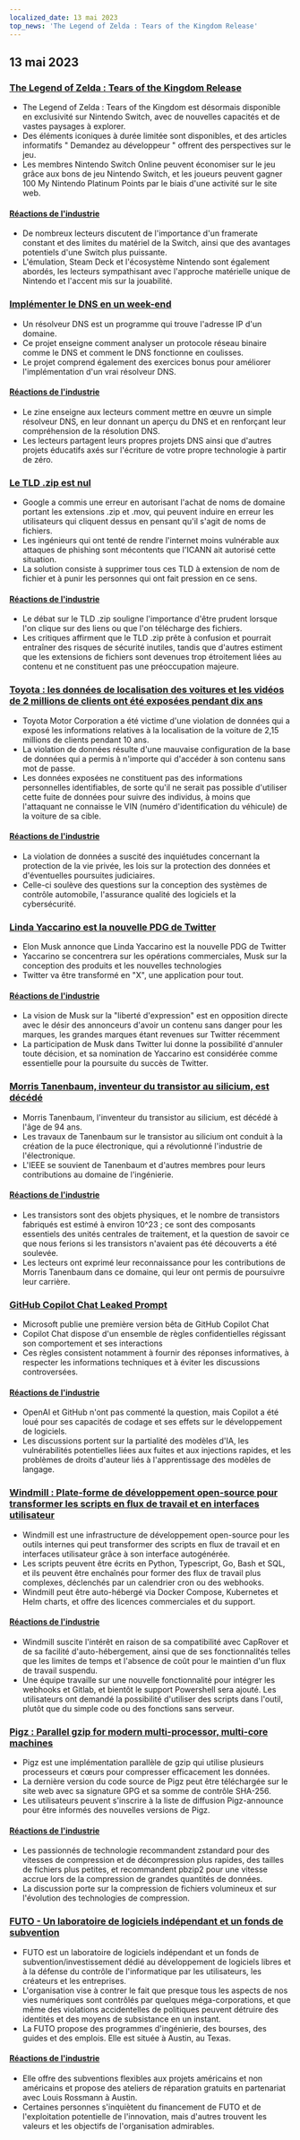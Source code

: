 ```yaml
---
localized_date: 13 mai 2023
top_news: 'The Legend of Zelda : Tears of the Kingdom Release'
---
```




<CallToAction />

<Steps>

## 13 mai 2023

### [The Legend of Zelda : Tears of the Kingdom Release](https://www.zelda.com/tears-of-the-kingdom/)

- The Legend of Zelda : Tears of the Kingdom est désormais disponible en exclusivité sur Nintendo Switch, avec de nouvelles capacités et de vastes paysages à explorer.
- Des éléments iconiques à durée limitée sont disponibles, et des articles informatifs " Demandez au développeur " offrent des perspectives sur le jeu.
- Les membres Nintendo Switch Online peuvent économiser sur le jeu grâce aux bons de jeu Nintendo Switch, et les joueurs peuvent gagner 100 My Nintendo Platinum Points par le biais d'une activité sur le site web.

#### [Réactions de l'industrie](http://news.ycombinator.com/item?id=35912318)

- De nombreux lecteurs discutent de l'importance d'un framerate constant et des limites du matériel de la Switch, ainsi que des avantages potentiels d'une Switch plus puissante.
- L'émulation, Steam Deck et l'écosystème Nintendo sont également abordés, les lecteurs sympathisant avec l'approche matérielle unique de Nintendo et l'accent mis sur la jouabilité.

### [Implémenter le DNS en un week-end](https://implement-dns.wizardzines.com/)

- Un résolveur DNS est un programme qui trouve l'adresse IP d'un domaine.
- Ce projet enseigne comment analyser un protocole réseau binaire comme le DNS et comment le DNS fonctionne en coulisses.
- Le projet comprend également des exercices bonus pour améliorer l'implémentation d'un vrai résolveur DNS.

#### [Réactions de l'industrie](http://news.ycombinator.com/item?id=35916064)

- Le zine enseigne aux lecteurs comment mettre en œuvre un simple résolveur DNS, en leur donnant un aperçu du DNS et en renforçant leur compréhension de la résolution DNS.
- Les lecteurs partagent leurs propres projets DNS ainsi que d'autres projets éducatifs axés sur l'écriture de votre propre technologie à partir de zéro.

### [Le TLD .zip est nul](https://financialstatement.zip/)

- Google a commis une erreur en autorisant l'achat de noms de domaine portant les extensions .zip et .mov, qui peuvent induire en erreur les utilisateurs qui cliquent dessus en pensant qu'il s'agit de noms de fichiers.
- Les ingénieurs qui ont tenté de rendre l'internet moins vulnérable aux attaques de phishing sont mécontents que l'ICANN ait autorisé cette situation.
- La solution consiste à supprimer tous ces TLD à extension de nom de fichier et à punir les personnes qui ont fait pression en ce sens.

#### [Réactions de l'industrie](http://news.ycombinator.com/item?id=35920336)

- Le débat sur le TLD .zip souligne l'importance d'être prudent lorsque l'on clique sur des liens ou que l'on télécharge des fichiers.
- Les critiques affirment que le TLD .zip prête à confusion et pourrait entraîner des risques de sécurité inutiles, tandis que d'autres estiment que les extensions de fichiers sont devenues trop étroitement liées au contenu et ne constituent pas une préoccupation majeure.

### [Toyota : les données de localisation des voitures et les vidéos de 2 millions de clients ont été exposées pendant dix ans](https://www.bleepingcomputer.com/news/security/toyota-car-location-data-of-2-million-customers-exposed-for-ten-years/)

- Toyota Motor Corporation a été victime d'une violation de données qui a exposé les informations relatives à la localisation de la voiture de 2,15 millions de clients pendant 10 ans.
- La violation de données résulte d'une mauvaise configuration de la base de données qui a permis à n'importe qui d'accéder à son contenu sans mot de passe.
- Les données exposées ne constituent pas des informations personnelles identifiables, de sorte qu'il ne serait pas possible d'utiliser cette fuite de données pour suivre des individus, à moins que l'attaquant ne connaisse le VIN (numéro d'identification du véhicule) de la voiture de sa cible.

#### [Réactions de l'industrie](http://news.ycombinator.com/item?id=35919133)

- La violation de données a suscité des inquiétudes concernant la protection de la vie privée, les lois sur la protection des données et d'éventuelles poursuites judiciaires.
- Celle-ci soulève des questions sur la conception des systèmes de contrôle automobile, l'assurance qualité des logiciels et la cybersécurité.

### [Linda Yaccarino est la nouvelle PDG de Twitter](https://twitter.com/elonmusk/status/1657050349608501249)

- Elon Musk annonce que Linda Yaccarino est la nouvelle PDG de Twitter
- Yaccarino se concentrera sur les opérations commerciales, Musk sur la conception des produits et les nouvelles technologies
- Twitter va être transformé en "X", une application pour tout.

#### [Réactions de l'industrie](http://news.ycombinator.com/item?id=35917912)

- La vision de Musk sur la "liberté d'expression" est en opposition directe avec le désir des annonceurs d'avoir un contenu sans danger pour les marques, les grandes marques étant revenues sur Twitter récemment
- La participation de Musk dans Twitter lui donne la possibilité d'annuler toute décision, et sa nomination de Yaccarino est considérée comme essentielle pour la poursuite du succès de Twitter.

### [Morris Tanenbaum, inventeur du transistor au silicium, est décédé](https://spectrum.ieee.org/in-memoriam-may-2023)

- Morris Tanenbaum, l'inventeur du transistor au silicium, est décédé à l'âge de 94 ans.
- Les travaux de Tanenbaum sur le transistor au silicium ont conduit à la création de la puce électronique, qui a révolutionné l'industrie de l'électronique.
- L'IEEE se souvient de Tanenbaum et d'autres membres pour leurs contributions au domaine de l'ingénierie.

#### [Réactions de l'industrie](http://news.ycombinator.com/item?id=35920261)

- Les transistors sont des objets physiques, et le nombre de transistors fabriqués est estimé à environ 10^23 ; ce sont des composants essentiels des unités centrales de traitement, et la question de savoir ce que nous ferions si les transistors n'avaient pas été découverts a été soulevée.
- Les lecteurs ont exprimé leur reconnaissance pour les contributions de Morris Tanenbaum dans ce domaine, qui leur ont permis de poursuivre leur carrière.

### [GitHub Copilot Chat Leaked Prompt](https://twitter.com/marvinvonhagen/status/1657060506371346432)

- Microsoft publie une première version bêta de GitHub Copilot Chat
- Copilot Chat dispose d'un ensemble de règles confidentielles régissant son comportement et ses interactions
- Ces règles consistent notamment à fournir des réponses informatives, à respecter les informations techniques et à éviter les discussions controversées.

#### [Réactions de l'industrie](http://news.ycombinator.com/item?id=35921375)

- OpenAI et GitHub n'ont pas commenté la question, mais Copilot a été loué pour ses capacités de codage et ses effets sur le développement de logiciels.
- Les discussions portent sur la partialité des modèles d'IA, les vulnérabilités potentielles liées aux fuites et aux injections rapides, et les problèmes de droits d'auteur liés à l'apprentissage des modèles de langage.

### [Windmill : Plate-forme de développement open-source pour transformer les scripts en flux de travail et en interfaces utilisateur](https://github.com/windmill-labs/windmill)

- Windmill est une infrastructure de développement open-source pour les outils internes qui peut transformer des scripts en flux de travail et en interfaces utilisateur grâce à son interface autogénérée.
- Les scripts peuvent être écrits en Python, Typescript, Go, Bash et SQL, et ils peuvent être enchaînés pour former des flux de travail plus complexes, déclenchés par un calendrier cron ou des webhooks.
- Windmill peut être auto-hébergé via Docker Compose, Kubernetes et Helm charts, et offre des licences commerciales et du support.

#### [Réactions de l'industrie](http://news.ycombinator.com/item?id=35920082)

- Windmill suscite l'intérêt en raison de sa compatibilité avec CapRover et de sa facilité d'auto-hébergement, ainsi que de ses fonctionnalités telles que les limites de temps et l'absence de coût pour le maintien d'un flux de travail suspendu.
- Une équipe travaille sur une nouvelle fonctionnalité pour intégrer les webhooks et Gitlab, et bientôt le support Powershell sera ajouté. Les utilisateurs ont demandé la possibilité d'utiliser des scripts dans l'outil, plutôt que du simple code ou des fonctions sans serveur.

### [Pigz : Parallel gzip for modern multi-processor, multi-core machines](https://zlib.net/pigz/)

- Pigz est une implémentation parallèle de gzip qui utilise plusieurs processeurs et cœurs pour compresser efficacement les données.
- La dernière version du code source de Pigz peut être téléchargée sur le site web avec sa signature GPG et sa somme de contrôle SHA-256.
- Les utilisateurs peuvent s'inscrire à la liste de diffusion Pigz-announce pour être informés des nouvelles versions de Pigz.

#### [Réactions de l'industrie](http://news.ycombinator.com/item?id=35914447)

- Les passionnés de technologie recommandent zstandard pour des vitesses de compression et de décompression plus rapides, des tailles de fichiers plus petites, et recommandent pbzip2 pour une vitesse accrue lors de la compression de grandes quantités de données.
- La discussion porte sur la compression de fichiers volumineux et sur l'évolution des technologies de compression.

### [FUTO - Un laboratoire de logiciels indépendant et un fonds de subvention](https://futo.org/)

- FUTO est un laboratoire de logiciels indépendant et un fonds de subvention/investissement dédié au développement de logiciels libres et à la défense du contrôle de l'informatique par les utilisateurs, les créateurs et les entreprises.
- L'organisation vise à contrer le fait que presque tous les aspects de nos vies numériques sont contrôlés par quelques méga-corporations, et que même des violations accidentelles de politiques peuvent détruire des identités et des moyens de subsistance en un instant.
- La FUTO propose des programmes d'ingénierie, des bourses, des guides et des emplois. Elle est située à Austin, au Texas.

#### [Réactions de l'industrie](http://news.ycombinator.com/item?id=35911406)

- Elle offre des subventions flexibles aux projets américains et non américains et propose des ateliers de réparation gratuits en partenariat avec Louis Rossmann à Austin.
- Certaines personnes s'inquiètent du financement de FUTO et de l'exploitation potentielle de l'innovation, mais d'autres trouvent les valeurs et les objectifs de l'organisation admirables.

</Steps>
